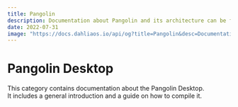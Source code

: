 ```yaml
---
title: Pangolin
description: Documentation about Pangolin and its architecture can be found under this category.
date: 2022-07-31
image: "https://docs.dahliaos.io/api/og?title=Pangolin&desc=Documentation about Pangolin and its architecture can be found under this category."
---
```



# Pangolin Desktop

This category contains documentation about the Pangolin Desktop.   
It includes a general introduction and a guide on how to compile it.

<Cards>
  <Card icon={""} title="About Pangolin" href="/pangolin/pangolin" />
  <Card icon={""} title="Development" href="/pangolin/development" />
</Cards>
